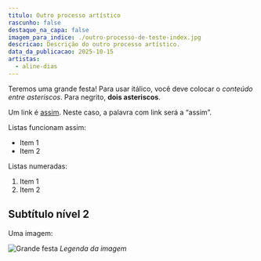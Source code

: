 ```yaml
---
titulo: Outro processo artístico
rascunho: false
destaque_na_capa: false
imagem_para_indice: ./outro-processo-de-teste-index.jpg
descricao: Descrição do outro processo artístico.
data_da_publicacao: 2025-10-15
artistas:
  - aline-dias
---
```



Teremos uma grande festa! Para usar itálico, você deve colocar o _conteúdo entre asteriscos_. Para negrito, **dois asteriscos**.

<YouTube id="https://www.youtube.com/watch?v=MbxRu7fwR24" />

Um link é [assim](https://link.com.br). Neste caso, a palavra com link será a “assim”.

Listas funcionam assim:

- Item 1
- Item 2

Listas numeradas:

1. Item 1
2. Item 2

## Subtítulo nível 2

Uma imagem:

![Grande festa](./outro-processo-de-teste-index.jpg)
_Legenda da imagem_
